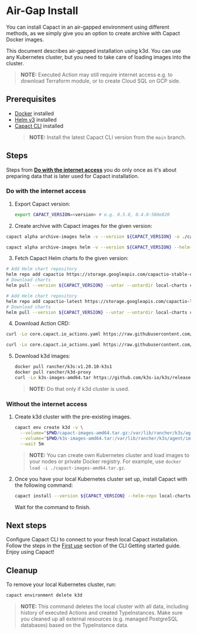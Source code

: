 # Air-Gap Install

You can install Capact in an air-gapped environment using different methods, as we simply give you an option to create archive with Capact Docker images.

This document describes air-gapped installation using k3d. You can use any Kubernetes cluster, but you need to take care of loading images into the cluster.

> **NOTE:** Executed Action may still require internet access e.g. to download Terraform module, or to create Cloud SQL on GCP side.

## Prerequisites

- [Docker](https://www.docker.com/) installed
- [Helm v3](https://helm.sh/docs/intro/install/) installed
- [Capact CLI](../cli/getting-started.mdx#install) installed
  <!-- Remove note after 0.5.0 release and point out that at least 0.5.0 needs to be used. -->
  > **NOTE:** Install the latest Capact CLI version from the `main` branch.

## Steps

Steps from [**Do with the internet access**](#do-with-the-internet-access) you do only once as it's about preparing data that is later used for Capact installation.

### Do with the internet access

1. Export Capact version:

   ```bash
   export CAPACT_VERSION=<version> # e.g. 0.5.0, 0.4.0-580e820
   ```

2. Create archive with Capact images for the given version:


<div className="tab-container-nested">
<Tabs
	groupId="ref"
	defaultValue="stable"
	values={[
		{label: 'Stable', value: 'stable'},
		{label: 'Latest', value: 'latest'},
	]}>
<TabItem value="stable">

```bash
capact alpha archive-images helm -v --version ${CAPACT_VERSION} -o ./capact-images-amd64.tar.gz --compress gzip
```

</TabItem>
<TabItem value="latest">

```bash
capact alpha archive-images helm -v --version ${CAPACT_VERSION} --helm-repo @latest -o ./capact-images-amd64.tar.gz --compress gzip
```

</TabItem>
</Tabs>
</div>

3. Fetch Capact Helm charts fo the given version:

<div className="tab-container-nested">
<Tabs
	groupId="ref"
	defaultValue="stable"
	values={[
		{label: 'Stable', value: 'stable'},
		{label: 'Latest', value: 'latest'},
	]}>
<TabItem value="stable">

```bash
# Add Helm chart repository
helm repo add capactio https://storage.googleapis.com/capactio-stable-charts
# Download charts
helm pull --version ${CAPACT_VERSION} --untar --untardir local-charts capactio/argo capactio/capact capactio/cert-manager capactio/ingress-controller capactio/kubed capactio/monitoring capactio/neo4j
```

</TabItem>
<TabItem value="latest">

```bash
# Add Helm chart repository
helm repo add capactio-latest https://storage.googleapis.com/capactio-latest-charts
# Download charts
helm pull --version ${CAPACT_VERSION} --untar --untardir local-charts capactio-latest/argo capactio-latest/capact capactio-latest/cert-manager capactio-latest/ingress-controller capactio-latest/kubed capactio-latest/monitoring capactio-latest/neo4j
```

</TabItem>
</Tabs>
</div>

4. Download Action CRD:

<div className="tab-container-nested">
<Tabs
	groupId="ref"
	defaultValue="stable"
	values={[
		{label: 'Stable', value: 'stable'},
		{label: 'Latest', value: 'latest'},
	]}>
<TabItem value="stable">

```bash
curl -Lo core.capact.io_actions.yaml https://raw.githubusercontent.com/capactio/capact/v${CAPACT_VERSION}/deploy/kubernetes/crds/core.capact.io_actions.yaml
```

</TabItem>
<TabItem value="latest">

```bash
curl -Lo core.capact.io_actions.yaml https://raw.githubusercontent.com/capactio/capact/main/deploy/kubernetes/crds/core.capact.io_actions.yaml
```

</TabItem>
</Tabs>
</div>

5. Download k3d images:

   ```bash
   docker pull rancher/k3s:v1.20.10-k3s1
   docker pull rancher/k3d-proxy
   curl -Lo k3s-images-amd64.tar https://github.com/k3s-io/k3s/releases/download/v1.20.10%2Bk3s1/k3s-airgap-images-amd64.tar
   ```

   > **NOTE:** Do that only if k3d cluster is used.

### Without the internet access

1. Create k3d cluster with the pre-existing images.

   ```bash
   capact env create k3d -v \
     --volume="$PWD/capact-images-amd64.tar.gz:/var/lib/rancher/k3s/agent/images/capact-images-amd64.tar.gz@server[*];agent[*]" \
     --volume="$PWD/k3s-images-amd64.tar:/var/lib/rancher/k3s/agent/images/k3s-images-amd64.tar@server[*];agent[*]" \
     --wait 5m
   ```

   > **NOTE:** You can create own Kubernetes cluster and load images to your nodes or private Docker registry. For example, use `docker load -i ./capact-images-amd64.tar.gz`.

2. Once you have your local Kubernetes cluster set up, install Capact with the following command:

	 ```bash
	 capact install --version ${CAPACT_VERSION} --helm-repo local-charts --crd ./core.capact.io_actions.yaml --capact-overrides="hub-public.populator.manifestsLocation.local=true"
	 ```

   Wait for the command to finish.

## Next steps

Configure Capact CLI to connect to your fresh local Capact installation. Follow the steps in the [First use](../cli/getting-started#first-use) section of the CLI Getting started guide. Enjoy using Capact!

## Cleanup

To remove your local Kubernetes cluster, run:

```bash
capact environment delete k3d
```

> **NOTE:** This command deletes the local cluster with all data, including history of executed Actions and created TypeInstances. Make sure you cleaned up all external resources (e.g. managed PostgreSQL databases) based on the TypeInstance data.
